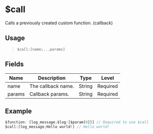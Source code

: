 # $call
Calls a previously created custom function. (callback)

## Usage
> `$call:[name;...params]`

## Fields
| Name       | Description          | Type   | Level    |
| ---------- | -------------------- | ------ | -------- |
| name       | The callback name.   | String | Required |
| params     | Callback params.     | String | Required |

## Example
```js
$function: [log_message;$log:[$param[0]]] // Required to use $call
$call:[log_message;Hello world!] // Hello world!
```